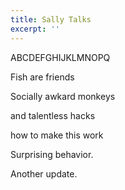 ```yaml
---
title: Sally Talks
excerpt: ''
---
```


ABCDEFGHIJKLMNOPQ

Fish are friends

Socially awkard monkeys

and talentless hacks

how to make this work

Surprising behavior.

Another update.
